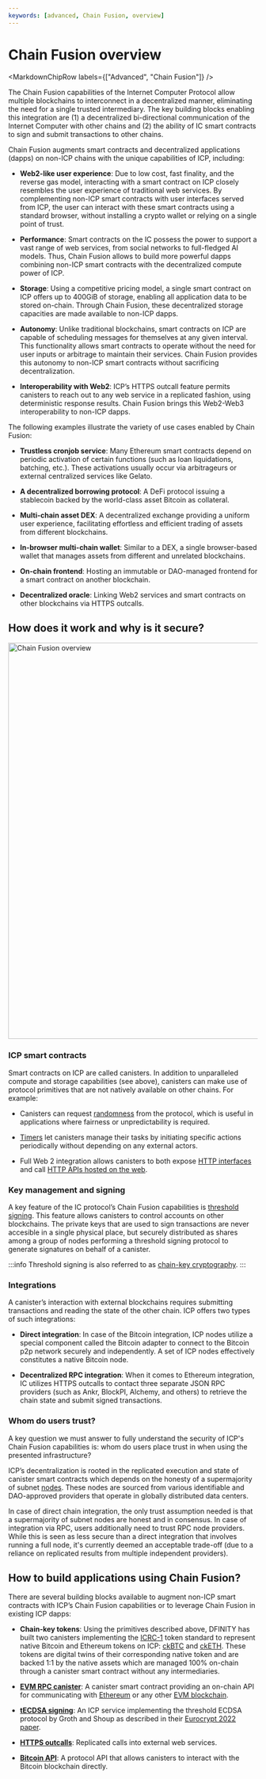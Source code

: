 ```yaml
---
keywords: [advanced, Chain Fusion, overview]
---
```



# Chain Fusion overview

<MarkdownChipRow labels={["Advanced", "Chain Fusion"]} />

The Chain Fusion capabilities of the Internet Computer Protocol allow multiple
blockchains to interconnect in a decentralized manner, eliminating the need for
a single trusted intermediary. The key building blocks enabling this integration
are (1) a decentralized bi-directional communication of the Internet Computer
with other chains and (2) the ability of IC smart contracts to sign and submit
transactions to other chains.

Chain Fusion augments smart contracts and decentralized applications (dapps) on
non-ICP chains with the unique capabilities of ICP, including:

- **Web2-like user experience**: Due to low cost, fast finality, and the reverse
  gas model, interacting with a smart contract on ICP closely resembles the user
  experience of traditional web services. By complementing non-ICP smart
  contracts with user interfaces served from ICP, the user can interact with
  these smart contracts using a standard browser, without installing a crypto
  wallet or relying on a single point of trust.

- **Performance**: Smart contracts on the IC possess the power to support a vast
  range of web services, from social networks to full-fledged AI models. Thus,
  Chain Fusion allows to build more powerful dapps combining non-ICP smart
  contracts with the decentralized compute power of ICP.

- **Storage**: Using a competitive pricing model, a single smart contract on ICP
  offers up to 400GiB of storage, enabling all application data to be stored
  on-chain. Through Chain Fusion, these decentralized storage capacities are
  made available to non-ICP dapps.

- **Autonomy**: Unlike traditional blockchains, smart contracts on ICP are
  capable of scheduling messages for themselves at any given interval. This
  functionality allows smart contracts to operate without the need for user
  inputs or arbitrage to maintain their services. Chain Fusion provides this
  autonomy to non-ICP smart contracts without sacrificing decentralization.

- **Interoperability with Web2**: ICP’s HTTPS outcall feature permits canisters
  to reach out to any web service in a replicated fashion, using deterministic
  response results. Chain Fusion brings this Web2-Web3 interoperability to
  non-ICP dapps.

The following examples illustrate the variety of use cases enabled by Chain
Fusion:

- **Trustless cronjob service**: Many Ethereum smart contracts depend on
  periodic activation of certain functions (such as loan liquidations, batching,
  etc.). These activations usually occur via arbitrageurs or external
  centralized services like Gelato.

- **A decentralized borrowing protocol**: A DeFi protocol issuing a stablecoin
  backed by the world-class asset Bitcoin as collateral.

- **Multi-chain asset DEX**: A decentralized exchange providing a uniform user
  experience, facilitating effortless and efficient trading of assets from
  different blockchains.

- **In-browser multi-chain wallet**: Similar to a DEX, a single browser-based
  wallet that manages assets from different and unrelated blockchains.

- **On-chain frontend**: Hosting an immutable or DAO-managed frontend for a
  smart contract on another blockchain.

- **Decentralized oracle**: Linking Web2 services and smart contracts on other
  blockchains via HTTPS outcalls.

## How does it work and why is it secure?

<div class="text-center">
  <img
    src={useBaseUrl("/img/docs/chain-fusion-overview.png")}
    alt="Chain Fusion overview"
    width="800"
  />
</div>

### ICP smart contracts

Smart contracts on ICP are called canisters. In addition to unparalleled compute
and storage capabilities (see above), canisters can make use of protocol
primitives that are not natively available on other chains. For example:

- Canisters can request
  [randomness](/docs/current/developer-docs/smart-contracts/advanced-features/management-canister/#retrieving-randomness)
  from the protocol, which is useful in applications where fairness or
  unpredictability is required.

- [Timers](/docs/current/developer-docs/smart-contracts/advanced-features/periodic-tasks/)
  let canisters manage their tasks by initiating specific actions periodically
  without depending on any external actors.

- Full Web 2 integration allows canisters to both expose
  [HTTP interfaces](/docs/current/developer-docs/smart-contracts/advanced-features/serving-http-request)
  and call
  [HTTP APIs hosted on the web](/docs/current/developer-docs/smart-contracts/advanced-features/https-outcalls/making-http-requests).

### Key management and signing

A key feature of the IC protocol’s Chain Fusion capabilities is
[threshold signing](/docs/current/developer-docs/smart-contracts/encryption/t-ecdsa/).
This feature allows canisters to control accounts on other blockchains. The
private keys that are used to sign transactions are never accesible in a single
physical place, but securely distributed as shares among a group of nodes
performing a threshold signing protocol to generate signatures on behalf of a
canister.

:::info Threshold signing is also referred to as
[chain-key cryptography](/docs/current/concepts/glossary/#chain-key). :::

### Integrations

A canister’s interaction with external blockchains requires submitting
transactions and reading the state of the other chain. ICP offers two types of
such integrations:

- **Direct integration**: In case of the Bitcoin integration, ICP nodes utilize
  a special component called the Bitcoin adapter to connect to the Bitcoin p2p
  network securely and independently. A set of ICP nodes effectively constitutes
  a native Bitcoin node.

- **Decentralized RPC integration**: When it comes to Ethereum integration, IC
  utilizes HTTPS outcalls to contact three separate JSON RPC providers (such as
  Ankr, BlockPI, Alchemy, and others) to retrieve the chain state and submit
  signed transactions.

### Whom do users trust?

A key question we must answer to fully understand the security of ICP's Chain
Fusion capabilities is: whom do users place trust in when using the presented
infrastructure?

ICP’s decentralization is rooted in the replicated execution and state of
canister smart contracts which depends on the honesty of a supermajority of
subnet
[nodes](/docs/current/developer-docs/getting-started/overview-of-icp/#nodes).
These nodes are sourced from various identifiable and DAO-approved providers
that operate in globally distributed data centers.

In case of direct chain integration, the only trust assumption needed is that a
supermajority of subnet nodes are honest and in consensus. In case of
integration via RPC, users additionally need to trust RPC node providers. While
this is seen as less secure than a direct integration that involves running a
full node, it's currently deemed an acceptable trade-off (due to a reliance on
replicated results from multiple independent providers).

## How to build applications using Chain Fusion?

There are several building blocks available to augment non-ICP smart contracts
with ICP’s Chain Fusion capabilities or to leverage Chain Fusion in existing ICP
dapps:

- **Chain-key tokens**: Using the primitives described above, DFINITY has built
  two canisters implementing the [ICRC-1](https://github.com/dfinity/ICRC) token
  standard to represent native Bitcoin and Ethereum tokens on ICP:
  [ckBTC](/docs/current/developer-docs/multi-chain/bitcoin/ckbtc) and
  [ckETH](/docs/current/developer-docs/multi-chain/ethereum/cketh). These tokens
  are digital twins of their corresponding native token and are backed 1:1 by
  the native assets which are managed 100% on-chain through a canister smart
  contract without any intermediaries.

- **[EVM RPC canister](/docs/current/developer-docs/multi-chain/ethereum/evm-rpc/evm-rpc-canister)**:
  A canister smart contract providing an on-chain API for communicating with
  [Ethereum](https://ethereum.org/en/) or any other
  [EVM blockchain](https://chainlist.org/?testnets=true).

- **[tECDSA signing](/docs/current/references/t-ecdsa-how-it-works/)**: An ICP
  service implementing the threshold ECDSA protocol by Groth and Shoup as
  described in their [Eurocrypt 2022 paper](https://eprint.iacr.org/2021/1330).

- **[HTTPS outcalls](/docs/current/developer-docs/security/security-best-practices/https-outcalls)**:
  Replicated calls into external web services.

- **[Bitcoin API](/docs/current/references/bitcoin-how-it-works/)**: A protocol
  API that allows canisters to interact with the Bitcoin blockchain directly.
